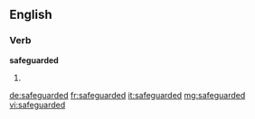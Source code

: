 ==English==

===Verb===
'''safeguarded'''

# {{past of|[[safeguard]]}}

[[de:safeguarded]]
[[fr:safeguarded]]
[[it:safeguarded]]
[[mg:safeguarded]]
[[vi:safeguarded]]